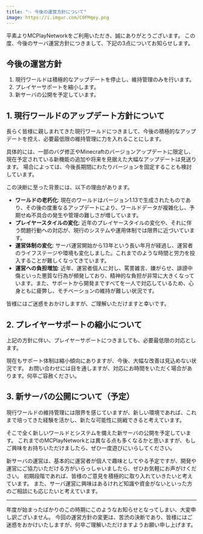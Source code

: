 ```yaml
---
title: "💥 今後の運営方針について"
image: https://i.imgur.com/C0FMqey.png
---
```


平素よりMCPlayNetworkをご利用いただき、誠にありがとうございます。
この度、今後のサーバ運営方針につきまして、下記の3点についてお知らせします。

## 今後の運営方針

1. 現行ワールドは積極的なアップデートを停止し、維持管理のみを行います。
2. プレイヤーサポートを縮小します。
3. 新サーバの公開を予定しています。

<!-- truncate -->

## 1. 現行ワールドのアップデート方針について
長らく皆様に親しまれてきた現行ワールドにつきまして、今後の積極的なアップデートを控え、必要最低限の維持管理に力を入れることにします。

具体的には、一部のバグ修正やMinecraftのバージョンアップデートに限定し、現在予定されている新機能の追加や将来を見据えた大幅なアップデートは見送ります。
場合によっては、今後長期間にわたりバージョンを固定することも検討しています。

この決断に至った背景には、以下の理由があります。

* **ワールドの老朽化**: 現在のワールドはバージョン1.13で生成されたものであり、その後の度重なるアップデートにより、ワールドデータが複雑化し、予期せぬ不具合の発生や管理の難しさが増しています。
* **プレイヤースタイルの変化**: 近年のプレイヤースタイルの変化や、それに伴う問題行動への対応が、現行のシステムや運用体制では限界に近づいています。
* **運営体制の変化**: サーバ運営開始から13年という長い年月が経過し、運営者のライフステージや環境も変化しました。これまでのような時間と労力を投入することが難しくなってきています。
* **運営への負担増加**: 近年、運営者個人に対し、罵詈雑言、嫌がらせ、誹謗中傷といった悪質な行為が頻発しており、精神的な負担が非常に大きくなっています。また、サポートから開発まですべてを一人で対応しているため、心身ともに疲弊し、モチベーションの維持が難しい状況です。

皆様にはご迷惑をおかけしますが、ご理解いただけますと幸いです。

## 2. プレイヤーサポートの縮小について
上記の方針に伴い、プレイヤーサポートにつきましても、必要最低限の対応とします。

現在もサポート体制は縮小傾向にありますが、今後、大幅な改善は見込めない状況です。
お問い合わせには目を通しますが、対応にお時間をいただく場合があります。何卒ご容赦ください。

## 3. 新サーバの公開について（予定）
現行ワールドの維持管理には限界を感じていますが、新しい環境であれば、これまで培ってきた経験を活かし、新たな可能性に挑戦できると考えています。

そこで全く新しいワールドとシステムを備えた新サーバの公開を予定しています。
これまでのMCPlayNetworkとは異なる点も多くなるかと思いますが、もしご興味をお持ちいただけましたら、ぜひ一度遊びにいらしてください。

新サーバの運営は、基本的に運営者が個人で趣味としてやる予定ですが、開発や運営にご協力いただける方がいらっしゃいましたら、ぜひお気軽にお声がけください。
初期段階であれば、皆様のご意見を積極的に取り入れていきたいと考えています。
また、サーバ運営に興味はあるけれど知識や資金がないといった方のご相談にも応じたいと考えています。

---

年度が始まったばかりのこの時期にこのようなお知らせとなってしまい、大変申し訳ございません。
今回の運営方針の変更は、苦渋の決断であり、皆様にはご迷惑をおかけいたしますが、何卒ご理解いただけますようお願い申し上げます。
